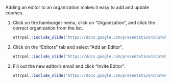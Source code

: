 
Adding an editor to an organization makes it easy to add and update courses. 

1. Click on the hamburger menu, click on "Organization", and click the correct organization from the list. 

    ```r
ottrpal::include_slide("https://docs.google.com/presentation/d/1nKVYtTsawTHSxMun69U3GO9xT_xSQsJjTEabEb1qAuU/edit#slide=id.g1b1ea0f5d51_0_7")
    ```
    
1. Click on the "Editors" tab and select "Add an Editor".

    ```r
ottrpal::include_slide("https://docs.google.com/presentation/d/1nKVYtTsawTHSxMun69U3GO9xT_xSQsJjTEabEb1qAuU/edit#slide=id.g1b1ea0f5d51_0_25")
    ```

1. Fill out the new editor's email and click "Invite Editor".

    ```r
ottrpal::include_slide("https://docs.google.com/presentation/d/1nKVYtTsawTHSxMun69U3GO9xT_xSQsJjTEabEb1qAuU/edit#slide=id.g1b1ea0f5d51_0_37")
    ```
    